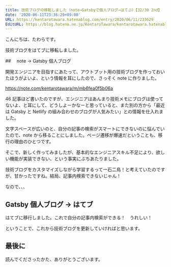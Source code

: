 ```yaml
---
title: 技術ブログの移転しました（note→Gatsbyで個人ブログ→はてぶ）【32/30 2nd】
date: '2020-06-11T23:36:29+09:00'
URL: https://kentarotawara.hatenablog.com/entry/2020/06/11/233629
EditURL: https://blog.hatena.ne.jp/KentaroTawara/kentarotawara.hatenablog.com/atom/entry/26006613583847855
---
```


こんにちは、たわらです。

技術ブログをはてブに移転しました。

##　 note → Gatsby 個人ブログ

開発エンジニアを目指すにあたって、アウトプット用の技術ブログを作っておいたほうがよいよ、という情報を耳にしたので、さっそく note に作りました。

https://note.com/kentarotawara/m/mb6fea0f5b06a

46 記事ほど書いたのですが、エンジニアはあんまり技術メモにブログは使ってないよ、と耳にして、どうしよーかなーと思っていると、また別の方から「最近は Gatsby と Netlify の組み合わせのブログが人気みたい」との情報を仕入れました。

文字スペースが広いのと、自分の記事の検索がスマートにできないのに悩んでいたので、note から移ることにしました。ページ遷移が爆速だということも、移行の理由のひとつです。

そこで、新しく作ってみましたが、基本的なエンジニアスキル不足により、欲しい機能が実装できない、という事実にぶちあたりました。

技術ブログをカスタマイズしながら学習するって一石二鳥！と考えていたのですが、甘かったですね。結局、記事内検索できないじゃん！

なので、、、

## Gatsby 個人ブログ → はてブ

はてブに移行しました。これで自分の記事内検索ができる！　うれしい！

ということで、これから技術ブログを更新していければと思います。

## 最後に

読んでくださったかた、ありがとうございます。
